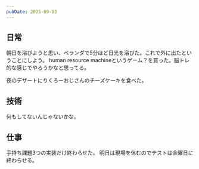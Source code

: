 ```yaml
---
pubDate: 2025-09-03
---
```



## 日常

朝日を浴びようと思い、ベランダで5分ほど日光を浴びた。これで外に出たということにしよう。
human resource machineというゲーム？を買った。脳トレ的な感じでやろうかなと思ってる。

夜のデザートにりくろーおじさんのチーズケーキを食べた。


## 技術

何もしてないんじゃないかな。

## 仕事

手持ち課題3つの実装だけ終わらせた。
明日は現場を休むのでテストは金曜日に終わらせる。
